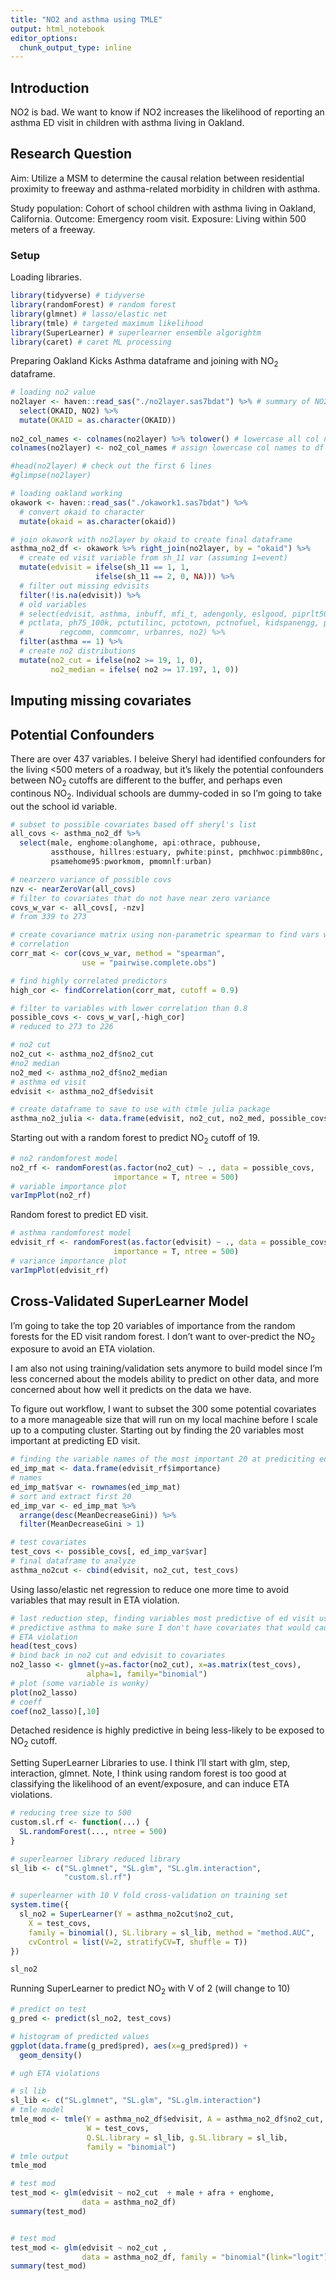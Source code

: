```yaml
---
title: "NO2 and asthma using TMLE"
output: html_notebook
editor_options: 
  chunk_output_type: inline
---
```



## Introduction

NO2 is bad. We want to know if NO2 increases the likelihood of reporting an asthma ED visit in children with asthma living in Oakland. 

## Research Question

Aim: Utilize a MSM to determine the causal relation between residential proximity to freeway and asthma-related morbidity in children with asthma.

Study population: Cohort of school children with asthma living in Oakland, California.
Outcome: Emergency room visit.
Exposure: Living within 500 meters of a freeway.

### Setup

Loading libraries.

```r
library(tidyverse) # tidyverse 
library(randomForest) # random forest
library(glmnet) # lasso/elastic net
library(tmle) # targeted maximum likelihood
library(SuperLearner) # superlearner ensemble algorightm
library(caret) # caret ML processing
```

Preparing Oakland Kicks Asthma dataframe and joining with NO~2~ dataframe.

```r
# loading no2 value
no2layer <- haven::read_sas("./no2layer.sas7bdat") %>% # summary of NO2
  select(OKAID, NO2) %>% 
  mutate(OKAID = as.character(OKAID))
  
no2_col_names <- colnames(no2layer) %>% tolower() # lowercase all col names
colnames(no2layer) <- no2_col_names # assign lowercase col names to df

#head(no2layer) # check out the first 6 lines
#glimpse(no2layer)

# loading oakland working
okawork <- haven::read_sas("./okawork1.sas7bdat") %>% 
  # convert okaid to character
  mutate(okaid = as.character(okaid))

# join okawork with no2layer by okaid to create final dataframe
asthma_no2_df <- okawork %>% right_join(no2layer, by = "okaid") %>% 
  # create ed visit variable from sh_11 var (assuming 1=event)
  mutate(edvisit = ifelse(sh_11 == 1, 1,
                   ifelse(sh_11 == 2, 0, NA))) %>% 
  # filter out missing edvisits
  filter(!is.na(edvisit)) %>%
  # old variables
  # select(edvisit, asthma, inbuff, mfi_t, adengonly, eslgood, piprlt50,
  # pctlata, ph75_100k, pctutilinc, pctotown, pctnofuel, kidspanengg, pkgt6sp1,
  #        regcomm, commcomr, urbanres, no2) %>% 
  filter(asthma == 1) %>% 
  # create no2 distributions
  mutate(no2_cut = ifelse(no2 >= 19, 1, 0),
         no2_median = ifelse( no2 >= 17.197, 1, 0))
```

## Imputing missing covariates

## Potential Confounders

There are over 437 variables. I beleive Sheryl had identified confounders for the living <500 meters of a roadway, but it's likely the potential confounders between NO~2~ cutoffs are different to the buffer, and perhaps even continous NO~2~. Individual schools are dummy-coded in so I'm going to take out the school id variable.

```r
# subset to possible covariates based off sheryl's list
all_covs <- asthma_no2_df %>% 
  select(male, enghome:olanghome, api:othrace, pubhouse,
         assthouse, hillres:estuary, pwhite:pinst, pmchhwoc:pimmb80nc,
         psamehome95:pworkmom, pmomnlf:urban) 

# nearzero variance of possible covs
nzv <- nearZeroVar(all_covs)
# filter to covariates that do not have near zero variance
covs_w_var <- all_covs[, -nzv]
# from 339 to 273

# create covariance matrix using non-parametric spearman to find vars with high
# correlation
corr_mat <- cor(covs_w_var, method = "spearman", 
                use = "pairwise.complete.obs")

# find highly correlated predictors
high_cor <- findCorrelation(corr_mat, cutoff = 0.9)  

# filter to variables with lower correlation than 0.8
possible_covs <- covs_w_var[,-high_cor] 
# reduced to 273 to 226

# no2 cut
no2_cut <- asthma_no2_df$no2_cut
#no2 median
no2_med <- asthma_no2_df$no2_median
# asthma ed visit
edvisit <- asthma_no2_df$edvisit

# create dataframe to save to use with ctmle julia package
asthma_no2_julia <- data.frame(edvisit, no2_cut, no2_med, possible_covs)

```

Starting out with a random forest to predict NO~2~ cutoff of 19.

```r
# no2 randomforest model
no2_rf <- randomForest(as.factor(no2_cut) ~ ., data = possible_covs,
                       importance = T, ntree = 500)
# variable importance plot
varImpPlot(no2_rf)
```

Random forest to predict ED visit.

```r
# asthma randomforest model
edvisit_rf <- randomForest(as.factor(edvisit) ~ ., data = possible_covs,
                       importance = T, ntree = 500)
# variance importance plot
varImpPlot(edvisit_rf)
```

## Cross-Validated SuperLearner Model

I'm going to take the top 20 variables of importance from the random forests for the ED visit random forest. I don't want to over-predict the NO~2~ exposure to avoid an ETA violation. 

I am also not using training/validation sets anymore to build model since I'm less concerned about the models ability to predict on other data, and more concerned about how well it predicts on the data we have.

To figure out workflow, I want to subset the 300 some potential covariates to a more manageable size that will run on my local machine before I scale up to a computing cluster. Starting out by finding the 20 variables most important at predicting ED visit.

```r
# finding the variable names of the most important 20 at prediciting ed visit
ed_imp_mat <- data.frame(edvisit_rf$importance)
# names
ed_imp_mat$var <- rownames(ed_imp_mat) 
# sort and extract first 20
ed_imp_var <- ed_imp_mat %>% 
  arrange(desc(MeanDecreaseGini)) %>% 
  filter(MeanDecreaseGini > 1) 

# test covariates
test_covs <- possible_covs[, ed_imp_var$var]
# final dataframe to analyze
asthma_no2cut <- cbind(edvisit, no2_cut, test_covs) 
```

Using lasso/elastic net regression to reduce one more time to avoid variables that may result in ETA violation.
```r
# last reduction step, finding variables most predictive of ed visit using
# predictive asthma to make sure I don't have covariates that would cause and 
# ETA violation
head(test_covs)
# bind back in no2 cut and edvisit to covariates 
no2_lasso <- glmnet(y=as.factor(no2_cut), x=as.matrix(test_covs), 
                 alpha=1, family="binomial")
# plot (some variable is wonky)
plot(no2_lasso)
# coeff
coef(no2_lasso)[,10]
```

Detached residence is highly predictive in being less-likely to be exposed to NO~2~ cutoff.

Setting SuperLearner Libraries to use. I think I'll start with glm, step, interaction, glmnet. Note, I think using random forest is too good at classifying the likelihood of an event/exposure, and can induce ETA violations.

```r
# reducing tree size to 500
custom.sl.rf <- function(...) {
  SL.randomForest(..., ntree = 500)
}

# superlearner library reduced library
sl_lib <- c("SL.glmnet", "SL.glm", "SL.glm.interaction",
            "custom.sl.rf")

# superlearner with 10 V fold cross-validation on training set
system.time({
  sl_no2 = SuperLearner(Y = asthma_no2cut$no2_cut, 
    X = test_covs, 
    family = binomial(), SL.library = sl_lib, method = "method.AUC",
    cvControl = list(V=2, stratifyCV=T, shuffle = T)) 
})

sl_no2
```

Running SuperLearner to predict NO~2~ with V of 2 (will change to 10)

```r
# predict on test
g_pred <- predict(sl_no2, test_covs)

# histogram of predicted values
ggplot(data.frame(g_pred$pred), aes(x=g_pred$pred)) +
  geom_density()

# ugh ETA violations
```


```r
# sl lib
sl_lib <- c("SL.glmnet", "SL.glm", "SL.glm.interaction")
# tmle model
tmle_mod <- tmle(Y = asthma_no2_df$edvisit, A = asthma_no2_df$no2_cut, 
                 W = test_covs, 
                 Q.SL.library = sl_lib, g.SL.library = sl_lib, 
                 family = "binomial")
# tmle output
tmle_mod
```


```r
# test mod
test_mod <- glm(edvisit ~ no2_cut  + male + afra + enghome, 
                data = asthma_no2_df)
summary(test_mod)


# test mod
test_mod <- glm(edvisit ~ no2_cut , 
                data = asthma_no2_df, family = "binomial"(link="logit"))
summary(test_mod)
```
